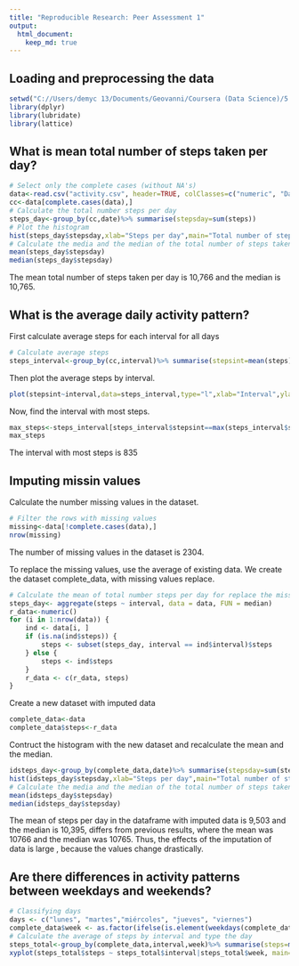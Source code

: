 ```yaml
---
title: "Reproducible Research: Peer Assessment 1"
output: 
  html_document:
    keep_md: true
---
```



## Loading and preprocessing the data

```r
setwd("C://Users/demyc 13/Documents/Geovanni/Coursera (Data Science)/5. Reproducible Research/Week 1/Project 1")
library(dplyr)
library(lubridate)
library(lattice)
```

## What is mean total number of steps taken per day?

```r
# Select only the complete cases (without NA's)
data<-read.csv("activity.csv", header=TRUE, colClasses=c("numeric", "Date","numeric"))
cc<-data[complete.cases(data),]
# Calculate the total number steps per day
steps_day<-group_by(cc,date)%>% summarise(stepsday=sum(steps))
# Plot the histogram
hist(steps_day$stepsday,xlab="Steps per day",main="Total number of steps taken per day",col="red")
# Calculate the media and the median of the total number of steps taken per day 
mean(steps_day$stepsday)
median(steps_day$stepsday)
```

The mean total number of steps taken per day is 10,766 and the median is 10,765.

## What is the average daily activity pattern?

First calculate average steps for each interval for all days

```r
# Calculate average steps
steps_interval<-group_by(cc,interval)%>% summarise(stepsint=mean(steps))
```

Then plot the average steps by interval.

```r
plot(stepsint~interval,data=steps_interval,type="l",xlab="Interval",ylab="Average number of steps",main="Average daily activity pattern")
```

Now, find the interval with most steps.

```r
max_steps<-steps_interval[steps_interval$stepsint==max(steps_interval$stepsint),1]
max_steps
```

The interval with most steps is 835

## Imputing missin values

Calculate the number missing values in the dataset.

```r
# Filter the rows with missing values
missing<-data[!complete.cases(data),]
nrow(missing)
```

The number of missing values in the dataset is 2304.

To replace the missing values, use the average of existing data. We create the dataset complete_data, with missing values replace.

```r
# Calculate the mean of total number steps per day for replace the missing data
steps_day<- aggregate(steps ~ interval, data = data, FUN = median)
r_data<-numeric()
for (i in 1:nrow(data)) {
    ind <- data[i, ]
    if (is.na(ind$steps)) {
        steps <- subset(steps_day, interval == ind$interval)$steps
    } else {
        steps <- ind$steps
    }
    r_data <- c(r_data, steps)
}
```

Create a new dataset with imputed data
```r
complete_data<-data
complete_data$steps<-r_data
```

Contruct the histogram with the new dataset and recalculate the mean and the median.

```r
idsteps_day<-group_by(complete_data,date)%>% summarise(stepsday=sum(steps))
hist(idsteps_day$stepsday,xlab="Steps per day",main="Total number of steps taken per day with imputed data",col="blue")
# Calculate the media and the median of the total number of steps taken per day 
mean(idsteps_day$stepsday)
median(idsteps_day$stepsday)
```

The mean of steps per day in the dataframe with imputed data is 9,503 and the median is 10,395, differs from previous results, where the mean was 10766 and the median was 10765. Thus, the effects of the imputation of data is large , because the values change drastically.

## Are there differences in activity patterns between weekdays and weekends?

```r
# Classifying days
days <- c("lunes", "martes","miércoles", "jueves", "viernes")
complete_data$week <- as.factor(ifelse(is.element(weekdays(complete_data$date),days), "Weekday", "Weekend"))
# Calculate the average of steps by interval and type the day
steps_total<-group_by(complete_data,interval,week)%>% summarise(steps=mean(steps))
xyplot(steps_total$steps ~ steps_total$interval|steps_total$week, main="Average Steps per Day by Interval",xlab="Interval", ylab="Steps",layout=c(1,2), type="l")
```
